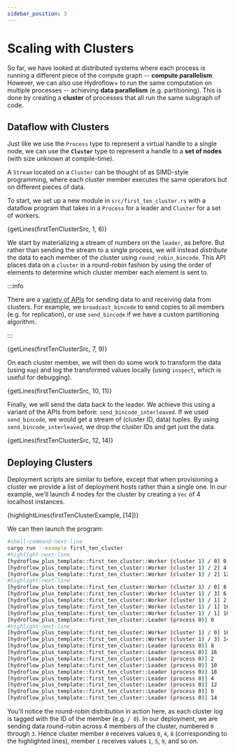 ```yaml
---
sidebar_position: 3
---
```


# Scaling with Clusters
So far, we have looked at distributed systems where each process is running a different piece of the compute graph -- **compute parallelism**. However, we can also use Hydroflow+ to run the same computation on multiple processes -- achieving **data parallelism** (e.g. partitioning). This is done by creating a **cluster** of processes that all run the same subgraph of code.

## Dataflow with Clusters
Just like we use the `Process` type to represent a virtual handle to a single node, we can use the **`Cluster`** type to represent a handle to a **set of nodes** (with size unknown at compile-time).

A `Stream` located on a `Cluster` can be thought of as SIMD-style programming, where each cluster member executes the same operators but on different pieces of data.

To start, we set up a new module in `src/first_ten_cluster.rs` with a dataflow program that takes in a `Process` for a leader and `Cluster` for a set of workers.

<CodeBlock language="rust" title="src/first_ten_cluster.rs">{getLines(firstTenClusterSrc, 1, 6)}</CodeBlock>

We start by materializing a stream of numbers on the `leader`, as before. But rather than sending the stream to a single process, we will instead _distribute_ the data to each member of the cluster using `round_robin_bincode`. This API places data on a `cluster` in a round-robin fashion by using the order of elements to determine which cluster member each element is sent to.

:::info

There are a [variety of APIs](pathname:///rustdoc/hydroflow_plus/stream/struct.Stream.html#impl-Stream%3CT,+L,+B%3E-2) for sending data to and receiving data from clusters. For example, we `broadcast_bincode` to send copies to all members (e.g. for replication), or use `send_bincode` if we have a custom partitioning algorithm.

:::

<CodeBlock language="rust" title="src/first_ten_cluster.rs">{getLines(firstTenClusterSrc, 7, 9)}</CodeBlock>

On each cluster member, we will then do some work to transform the data (using `map`) and log the transformed values locally (using `inspect`, which is useful for debugging).

<CodeBlock language="rust" title="src/first_ten_cluster.rs">{getLines(firstTenClusterSrc, 10, 11)}</CodeBlock>

Finally, we will send the data back to the leader. We achieve this using a variant of the APIs from before: `send_bincode_interleaved`. If we used `send_bincode`, we would get a stream of (cluster ID, data) tuples. By using `send_bincode_interleaved`, we drop the cluster IDs and get just the data. 

<CodeBlock language="rust" title="src/first_ten_cluster.rs">{getLines(firstTenClusterSrc, 12, 14)}</CodeBlock>

## Deploying Clusters
Deployment scripts are similar to before, except that when provisioning a cluster we provide a list of deployment hosts rather than a single one. In our example, we'll launch 4 nodes for the cluster by creating a `Vec` of 4 localhost instances.

<CodeBlock language="rust" title="examples/first_ten_cluster.rs">{highlightLines(firstTenClusterExample, [14])}</CodeBlock>

We can then launch the program:
```bash
#shell-command-next-line
cargo run --example first_ten_cluster
#highlight-next-line
[hydroflow_plus_template::first_ten_cluster::Worker (cluster 1) / 0] 0
[hydroflow_plus_template::first_ten_cluster::Worker (cluster 1) / 2] 4
[hydroflow_plus_template::first_ten_cluster::Worker (cluster 1) / 2] 12
#highlight-next-line
[hydroflow_plus_template::first_ten_cluster::Worker (cluster 1) / 0] 8
[hydroflow_plus_template::first_ten_cluster::Worker (cluster 1) / 3] 6
[hydroflow_plus_template::first_ten_cluster::Worker (cluster 1) / 1] 2
[hydroflow_plus_template::first_ten_cluster::Worker (cluster 1) / 1] 10
[hydroflow_plus_template::first_ten_cluster::Worker (cluster 1) / 1] 18
[hydroflow_plus_template::first_ten_cluster::Leader (process 0)] 0
#highlight-next-line
[hydroflow_plus_template::first_ten_cluster::Worker (cluster 1) / 0] 16
[hydroflow_plus_template::first_ten_cluster::Worker (cluster 1) / 3] 14
[hydroflow_plus_template::first_ten_cluster::Leader (process 0)] 8
[hydroflow_plus_template::first_ten_cluster::Leader (process 0)] 16
[hydroflow_plus_template::first_ten_cluster::Leader (process 0)] 2
[hydroflow_plus_template::first_ten_cluster::Leader (process 0)] 10
[hydroflow_plus_template::first_ten_cluster::Leader (process 0)] 18
[hydroflow_plus_template::first_ten_cluster::Leader (process 0)] 4
[hydroflow_plus_template::first_ten_cluster::Leader (process 0)] 12
[hydroflow_plus_template::first_ten_cluster::Leader (process 0)] 6
[hydroflow_plus_template::first_ten_cluster::Leader (process 0)] 14
```

You'll notice the round-robin distribution in action here, as each cluster log is tagged with the ID of the member (e.g. `/ 0`). In our deployment, we are sending data round-robin across 4 members of the cluster, numbered `0` through `3`.  Hence cluster member `0` receives values `0`, `4`, `8` (corresponding to the highlighted lines),  member `1`  receives values `1`, `5`, `9`, and so on.
